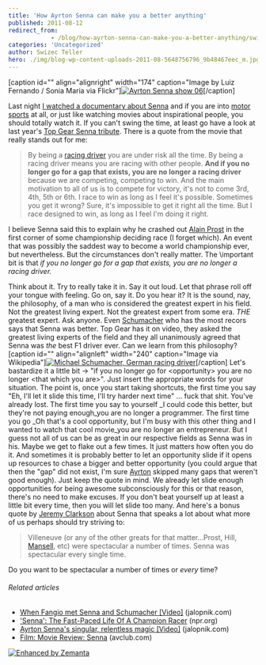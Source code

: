 ```yaml
---
title: 'How Ayrton Senna can make you a better anything'
published: 2011-08-12
redirect_from: 
            - /blog/how-ayrton-senna-can-make-you-a-better-anything/swizec/2167
categories: 'Uncategorized'
author: Swizec Teller
hero: ./img/blog-wp-content-uploads-2011-08-5648756796_9b48467eec_m.jpg
---
```

\[caption id="" align="alignright" width="174" caption="Image by Luiz Fernando / Sonia Maria via Flickr"][![Ayrton Senna show 06](./img/blog-wp-content-uploads-2011-08-5648756796_9b48467eec_m.jpg "Ayrton Senna show 06")](http://www.flickr.com/photos/7477245@N05/5648756796)\[/caption]

Last night [I watched a documentary about Senna](http://swizec.com/blog/i-learned-two-things-today-10-8/swizec/2124 "I learned two things today 10.8.") and if you are into [motor sports](http://en.wikipedia.org/wiki/Motorsport "Motorsport") at all, or just like watching movies about inspirational people, you should totally watch it. If you can't swing the time, at least go have a look at last year's [Top Gear Senna tribute](http://www.youtube.com/results?search_query=top+gear+senna&page=&utm_source=opensearch). There is a quote from the movie that really stands out for me:

> By being a [racing driver](http://en.wikipedia.org/wiki/Auto_racing "Auto racing") you are under risk all the time. By being a racing driver means you are racing with other people. **And if you no longer go for a gap that exists, you are no longer a racing driver** because we are competing, competing to win. And the main motivation to all of us is to compete for victory, it's not to come 3rd, 4th, 5th or 6th. I race to win as long as I feel it's possible. Sometimes you get it wrong? Sure, it's impossible to get it right all the time. But I race designed to win, as long as I feel I'm doing it right.

I believe Senna said this to explain why he crashed out [Alain Prost](http://en.wikipedia.org/wiki/Alain_Prost "Alain Prost") in the first corner of some championship deciding race (I forget which). An event that was possibly the saddest way to become a world championship ever, but nevertheless. But the circumstances don't really matter. The \\important bit is that _if you no longer go for a gap that exists, you are no longer a racing driver._

<!--more-->

Think about it. Try to really take it in. Say it out loud. Let that phrase roll off your tongue with feeling. Go on, say it. Do you hear it? It is the sound, nay, the philosophy, of a man who is considered the greatest expert in his field. Not the greatest living expert. Not the greatest expert from some era. _THE_ greatest expert. Ask anyone. Even [Schumacher](http://en.wikipedia.org/wiki/Michael_Schumacher "Michael Schumacher") who has the most recors says that Senna was better. Top Gear has it on video, they asked the greatest living experts of the field and they all unanimously agreed that Senna was _the_ best F1 driver ever. Can we learn from this philosophy? \[caption id="" align="alignleft" width="240" caption="Image via Wikipedia"][![Michael Schumacher, German racing driver](./img/blog-wp-content-uploads-2011-08-300px-Michael_Schumacher1.jpg "Michael Schumacher, German racing driver")](http://commons.wikipedia.org/wiki/File:Michael_Schumacher.jpg)\[/caption] Let's bastardize it a little bit -> "if you no longer go for &lt;opportunity> you are no longer &lt;that which you are>". Just insert the appropriate words for your situation. The point is, once you start taking shortcuts, the first time you say "Eh, I'll let it slide this time, I'll try harder next time" ... fuck that shit. You've already lost. The first time you say to yourself _I could code this better, but they're not paying enough_you are no longer a programmer. The first time you go _Oh that's a cool opportunity, but I'm busy with this other thing and I wanted to watch that cool movie_you are no longer an entrepreneur. But I guess not all of us can be as great in our respective fields as Senna was in his. Maybe we get to flake out a few times. It just matters how often you do it. And sometimes it is probably better to let an opportunity slide if it opens up resources to chase a bigger and better opportunity (you could argue that then the "gap" did not exist, I'm sure [Ayrton](http://en.wikipedia.org/wiki/Ayrton_Senna "Ayrton Senna") skipped many gaps that weren't good enough). Just keep the quote in mind. We already let slide enough opportunities for being awesome subconsciously for this or that reason, there's no need to make excuses. If you don't beat yourself up at least a little bit every time, then you will let slide too many. And here's a bonus quote by [Jeremy Clarkson](http://www.myspace.com/everything/jeremy-clarkson "Jeremy Clarkson") about Senna that speaks a lot about what more of us perhaps should try striving to:

> Villeneuve (or any of the other greats for that matter...Prost, Hill, [Mansell](http://en.wikipedia.org/wiki/Nigel_Mansell "Nigel Mansell"), etc) were spectacular a number of times. Senna was spectacular every single time.

Do you want to be spectacular a number of times or _every_ time?

###### Related articles

- [When Fangio met Senna and Schumacher \[Video\]](http://jalopnik.com/5826851/when-fangio-met-senna-and-schumacher) (jalopnik.com)
- ['Senna': The Fast-Paced Life Of A Champion Racer](http://www.npr.org/2011/08/11/139084426/senna-the-fast-paced-life-of-a-champion-racer?ft=1&f=1008) (npr.org)
- [Ayrton Senna's singular, relentless magic \[Video\]](http://jalopnik.com/5823354/ayrton-sennas-singular-relentless-magic) (jalopnik.com)
- [Film: Movie Review: Senna](http://www.avclub.com/articles/senna,60240/) (avclub.com)

[![Enhanced by Zemanta](http://img.zemanta.com/zemified_e.png?x-id=60a061c1-53f9-4ae4-a23a-98750577b86b)](http://www.zemanta.com/ "Enhanced by Zemanta")